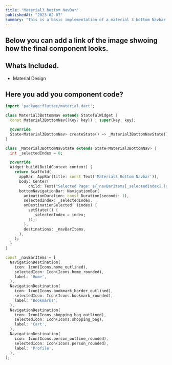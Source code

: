 ```yaml
---
title: "Material3 bottom NavBar"
publishedAt: "2023-02-07"
summary: "This is a basic implementation of a material 3 bottom Navbar made in flutter."
---
```


## Below you can add a link of the image shwoing how the final component looks.

## Whats Included.

- Material Design

## Here you add you component code?

```dart
import 'package:flutter/material.dart';

class Material3BottomNav extends StatefulWidget {
  const Material3BottomNav({Key? key}) : super(key: key);

  @override
  State<Material3BottomNav> createState() => _Material3BottomNavState();
}

class _Material3BottomNavState extends State<Material3BottomNav> {
  int _selectedIndex = 0;

  @override
  Widget build(BuildContext context) {
    return Scaffold(
      appBar: AppBar(title: const Text('Material3 Bottom Navbar')),
      body: Center(
          child: Text("Selected Page: ${_navBarItems[_selectedIndex].label}")),
      bottomNavigationBar: NavigationBar(
        animationDuration: const Duration(seconds: 1),
        selectedIndex: _selectedIndex,
        onDestinationSelected: (index) {
          setState(() {
            _selectedIndex = index;
          });
        },
        destinations: _navBarItems,
      ),
    );
  }
}

const _navBarItems = [
  NavigationDestination(
    icon: Icon(Icons.home_outlined),
    selectedIcon: Icon(Icons.home_rounded),
    label: 'Home',
  ),
  NavigationDestination(
    icon: Icon(Icons.bookmark_border_outlined),
    selectedIcon: Icon(Icons.bookmark_rounded),
    label: 'Bookmarks',
  ),
  NavigationDestination(
    icon: Icon(Icons.shopping_bag_outlined),
    selectedIcon: Icon(Icons.shopping_bag),
    label: 'Cart',
  ),
  NavigationDestination(
    icon: Icon(Icons.person_outline_rounded),
    selectedIcon: Icon(Icons.person_rounded),
    label: 'Profile',
  ),
];


```
